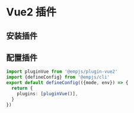 # Vue2 插件

## 安装插件

<PackageManagerTabs command="add @empjs/plugin-vue2 -D" />

## 配置插件
```ts title="emp-config.js"
import pluginVue from '@empjs/plugin-vue2'
import {defineConfig} from '@empjs/cli'
export default defineConfig(({mode, env}) => {
  return {
    plugins: [pluginVue()],
  }
})
```